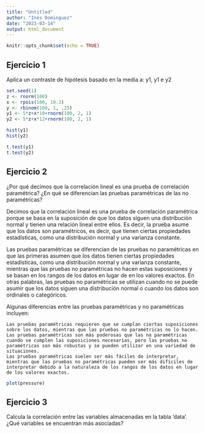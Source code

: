 ```yaml
---
title: "Untitled"
author: "Ines Dominguez"
date: "2023-03-14"
output: html_document
---
```


```r
knitr::opts_chunk$set(echo = TRUE)
```

## Ejercicio 1
Aplica un contraste de hipótesis basado en la media a: y1, y1 e y2

```r
set.seed(1)
z <- rnorm(100)
x <- rpois(100, 10.3)
y <- rbinom(100, 1, .25)
y1 <- 5*z+x*10+rnorm(100, 2, 1)
y2 <- 5*z+x*12+rnorm(100, 2, 1)

hist(y1)
hist(y2)

t.test(y1)
t.test(y2)
```

## Ejercicio 2
¿Por qué decimos que la correlación lineal es una prueba de correlación paramétrica?
¿En qué se diferencian las pruebas paramétricas de las no paramétricas?

Decimos que la correlación lineal es una prueba de correlación paramétrica porque se basa en la suposición de que los datos siguen una distribución normal y tienen una relación lineal entre ellos. Es decir, la prueba asume que los datos son paramétricos, es decir, que tienen ciertas propiedades estadísticas, como una distribución normal y una varianza constante.

Las pruebas paramétricas se diferencian de las pruebas no paramétricas en que las primeras asumen que los datos tienen ciertas propiedades estadísticas, como una distribución normal y una varianza constante, mientras que las pruebas no paramétricas no hacen estas suposiciones y se basan en los rangos de los datos en lugar de en los valores exactos. En otras palabras, las pruebas no paramétricas se utilizan cuando no se puede asumir que los datos siguen una distribución normal o cuando los datos son ordinales o categóricos.

Algunas diferencias entre las pruebas paramétricas y no paramétricas incluyen:

    Las pruebas paramétricas requieren que se cumplan ciertas suposiciones sobre los datos, mientras que las pruebas no paramétricas no lo hacen.
    Las pruebas paramétricas son más poderosas que las no paramétricas cuando se cumplen las suposiciones necesarias, pero las pruebas no paramétricas son más robustas y se pueden utilizar en una variedad de situaciones.
    Las pruebas paramétricas suelen ser más fáciles de interpretar, mientras que las pruebas no paramétricas pueden ser más difíciles de interpretar debido a la naturaleza de los rangos de los datos en lugar de los valores exactos.




```r
plot(pressure)
```

## Ejercicio 3

Calcula la correlación entre las variables almacenadas en la tabla ‘data’. ¿Qué
variables se encuentran más asociadas?



